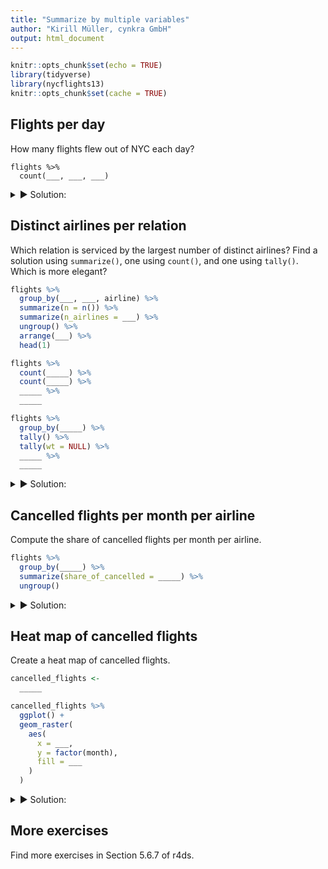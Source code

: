 ```yaml
---
title: "Summarize by multiple variables"
author: "Kirill Müller, cynkra GmbH"
output: html_document
---
```


```r
knitr::opts_chunk$set(echo = TRUE)
library(tidyverse)
library(nycflights13)
knitr::opts_chunk$set(cache = TRUE)
```

## Flights per day

How many flights flew out of NYC each day?

```
flights %>% 
  count(___, ___, ___)
```

<details>
<summary>&#x25BA; Solution:</summary>
```r
flights %>% 
  count(year, month, day)
```
</details>


## Distinct airlines per relation

Which relation is serviced by the largest number of distinct airlines? Find a solution using `summarize()`, one using `count()`, and one using `tally()`. Which is more elegant?

```r
flights %>%
  group_by(___, ___, airline) %>%
  summarize(n = n()) %>%
  summarize(n_airlines = ___) %>%
  ungroup() %>%
  arrange(___) %>%
  head(1)

flights %>%
  count(_____) %>%
  count(_____) %>%
  _____ %>%
  _____

flights %>%
  group_by(_____) %>%
  tally() %>%
  tally(wt = NULL) %>%
  _____ %>%
  _____
```

<details>
<summary>&#x25BA; Solution:</summary>
```r
flights %>%
  group_by(origin, dest, carrier) %>%
  summarize(n_flights = n()) %>%
  summarize(n_distinct_carriers = n()) %>%
  ungroup() %>% 
  arrange(desc(n_distinct_carriers))
```

Much shorter:

```r
flights %>%
  count(origin, dest, carrier) %>%
  count(origin, dest) %>% 
  ungroup() %>% 
  arrange(desc(n))
```

Alternatively:

```r
flights %>%
  group_by(origin, dest, carrier) %>%
  tally() %>%
  tally(wt = NULL) %>%
  ungroup() %>%
  arrange(desc(n))
```
</details>

## Cancelled flights per month per airline

Compute the share of cancelled flights per month per airline.

```r
flights %>% 
  group_by(_____) %>% 
  summarize(share_of_cancelled = _____) %>%
  ungroup()
```

<details>
<summary>&#x25BA; Solution:</summary>
```r
cancelled_flights <-
  flights %>% 
  group_by(carrier, month) %>% 
  summarize(share_of_cancelled = mean(is.na(dep_time))) %>%
  ungroup()

cancelled_flights
```
</details>

## Heat map of cancelled flights

Create a heat map of cancelled flights.

```r
cancelled_flights <-
  _____

cancelled_flights %>% 
  ggplot() +
  geom_raster(
    aes(
      x = ___,
      y = factor(month),
      fill = ___
    )
  )
```

<details>
<summary>&#x25BA; Solution:</summary>
```r
cancelled_flights %>%
  ggplot() +
  geom_raster(aes(x = carrier, y = factor(month), fill = share_of_cancelled))
```
</details>

## More exercises

Find more exercises in Section 5.6.7 of r4ds.
